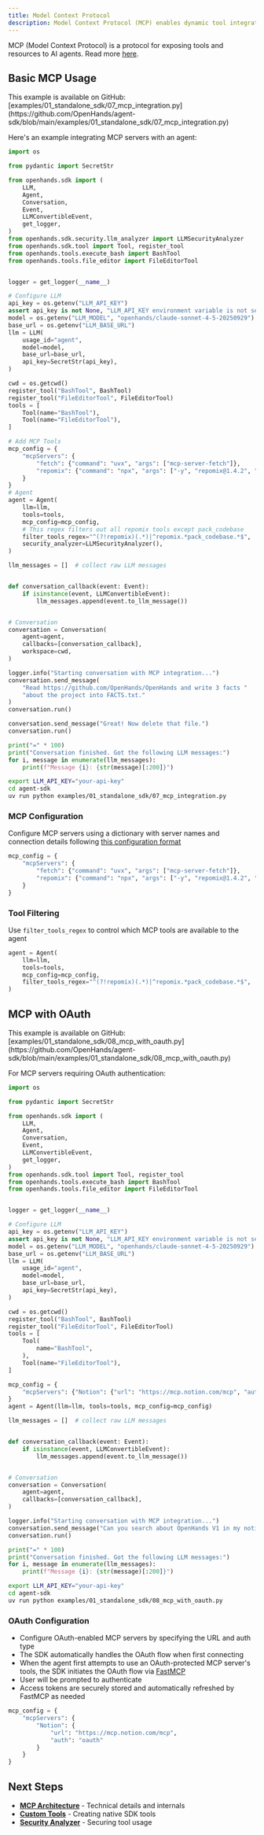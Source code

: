 ```yaml
---
title: Model Context Protocol
description: Model Context Protocol (MCP) enables dynamic tool integration from external servers. Agents can discover and use MCP-provided tools automatically.
---
```


MCP (Model Context Protocol) is a protocol for exposing tools and resources to AI agents. Read more [here](https://modelcontextprotocol.io/).


## Basic MCP Usage

<Note>
This example is available on GitHub: [examples/01_standalone_sdk/07_mcp_integration.py](https://github.com/OpenHands/agent-sdk/blob/main/examples/01_standalone_sdk/07_mcp_integration.py)
</Note>

Here's an example integrating MCP servers with an agent:

```python icon="python" expandable examples/01_standalone_sdk/07_mcp_integration.py
import os

from pydantic import SecretStr

from openhands.sdk import (
    LLM,
    Agent,
    Conversation,
    Event,
    LLMConvertibleEvent,
    get_logger,
)
from openhands.sdk.security.llm_analyzer import LLMSecurityAnalyzer
from openhands.sdk.tool import Tool, register_tool
from openhands.tools.execute_bash import BashTool
from openhands.tools.file_editor import FileEditorTool


logger = get_logger(__name__)

# Configure LLM
api_key = os.getenv("LLM_API_KEY")
assert api_key is not None, "LLM_API_KEY environment variable is not set."
model = os.getenv("LLM_MODEL", "openhands/claude-sonnet-4-5-20250929")
base_url = os.getenv("LLM_BASE_URL")
llm = LLM(
    usage_id="agent",
    model=model,
    base_url=base_url,
    api_key=SecretStr(api_key),
)

cwd = os.getcwd()
register_tool("BashTool", BashTool)
register_tool("FileEditorTool", FileEditorTool)
tools = [
    Tool(name="BashTool"),
    Tool(name="FileEditorTool"),
]

# Add MCP Tools
mcp_config = {
    "mcpServers": {
        "fetch": {"command": "uvx", "args": ["mcp-server-fetch"]},
        "repomix": {"command": "npx", "args": ["-y", "repomix@1.4.2", "--mcp"]},
    }
}
# Agent
agent = Agent(
    llm=llm,
    tools=tools,
    mcp_config=mcp_config,
    # This regex filters out all repomix tools except pack_codebase
    filter_tools_regex="^(?!repomix)(.*)|^repomix.*pack_codebase.*$",
    security_analyzer=LLMSecurityAnalyzer(),
)

llm_messages = []  # collect raw LLM messages


def conversation_callback(event: Event):
    if isinstance(event, LLMConvertibleEvent):
        llm_messages.append(event.to_llm_message())


# Conversation
conversation = Conversation(
    agent=agent,
    callbacks=[conversation_callback],
    workspace=cwd,
)

logger.info("Starting conversation with MCP integration...")
conversation.send_message(
    "Read https://github.com/OpenHands/OpenHands and write 3 facts "
    "about the project into FACTS.txt."
)
conversation.run()

conversation.send_message("Great! Now delete that file.")
conversation.run()

print("=" * 100)
print("Conversation finished. Got the following LLM messages:")
for i, message in enumerate(llm_messages):
    print(f"Message {i}: {str(message)[:200]}")
```

```bash Running the Example
export LLM_API_KEY="your-api-key"
cd agent-sdk
uv run python examples/01_standalone_sdk/07_mcp_integration.py
```


### MCP Configuration

Configure MCP servers using a dictionary with server names and connection details following [this configuration format](https://gofastmcp.com/clients/client#configuration-format)

```python highlight={3-4}
mcp_config = {
    "mcpServers": {
        "fetch": {"command": "uvx", "args": ["mcp-server-fetch"]},
        "repomix": {"command": "npx", "args": ["-y", "repomix@1.4.2", "--mcp"]},
    }
}
```

### Tool Filtering

Use `filter_tools_regex` to control which MCP tools are available to the agent

```python highlight={5}
agent = Agent(
    llm=llm,
    tools=tools,
    mcp_config=mcp_config,
    filter_tools_regex="^(?!repomix)(.*)|^repomix.*pack_codebase.*$",
)
```

## MCP with OAuth

<Note>
This example is available on GitHub: [examples/01_standalone_sdk/08_mcp_with_oauth.py](https://github.com/OpenHands/agent-sdk/blob/main/examples/01_standalone_sdk/08_mcp_with_oauth.py)
</Note>

For MCP servers requiring OAuth authentication:


```python icon="python" expandable examples/01_standalone_sdk/08_mcp_with_oauth.py
import os

from pydantic import SecretStr

from openhands.sdk import (
    LLM,
    Agent,
    Conversation,
    Event,
    LLMConvertibleEvent,
    get_logger,
)
from openhands.sdk.tool import Tool, register_tool
from openhands.tools.execute_bash import BashTool
from openhands.tools.file_editor import FileEditorTool


logger = get_logger(__name__)

# Configure LLM
api_key = os.getenv("LLM_API_KEY")
assert api_key is not None, "LLM_API_KEY environment variable is not set."
model = os.getenv("LLM_MODEL", "openhands/claude-sonnet-4-5-20250929")
base_url = os.getenv("LLM_BASE_URL")
llm = LLM(
    usage_id="agent",
    model=model,
    base_url=base_url,
    api_key=SecretStr(api_key),
)

cwd = os.getcwd()
register_tool("BashTool", BashTool)
register_tool("FileEditorTool", FileEditorTool)
tools = [
    Tool(
        name="BashTool",
    ),
    Tool(name="FileEditorTool"),
]

mcp_config = {
    "mcpServers": {"Notion": {"url": "https://mcp.notion.com/mcp", "auth": "oauth"}}
}
agent = Agent(llm=llm, tools=tools, mcp_config=mcp_config)

llm_messages = []  # collect raw LLM messages


def conversation_callback(event: Event):
    if isinstance(event, LLMConvertibleEvent):
        llm_messages.append(event.to_llm_message())


# Conversation
conversation = Conversation(
    agent=agent,
    callbacks=[conversation_callback],
)

logger.info("Starting conversation with MCP integration...")
conversation.send_message("Can you search about OpenHands V1 in my notion workspace?")
conversation.run()

print("=" * 100)
print("Conversation finished. Got the following LLM messages:")
for i, message in enumerate(llm_messages):
    print(f"Message {i}: {str(message)[:200]}")
```

```bash Running the Example
export LLM_API_KEY="your-api-key"
cd agent-sdk
uv run python examples/01_standalone_sdk/08_mcp_with_oauth.py
```

### OAuth Configuration
- Configure OAuth-enabled MCP servers by specifying the URL and auth type
- The SDK automatically handles the OAuth flow when first connecting
- When the agent first attempts to use an OAuth-protected MCP server's tools, the SDK initiates the OAuth flow via [FastMCP](https://gofastmcp.com/servers/auth/authentication)
- User will be prompted to authenticate
- Access tokens are securely stored and automatically refreshed by FastMCP as needed

```python highlight={5}
mcp_config = {
    "mcpServers": {
        "Notion": {
            "url": "https://mcp.notion.com/mcp",
            "auth": "oauth"
        }
    }
}
```

## Next Steps

- **[MCP Architecture](/sdk/arch/sdk/mcp)** - Technical details and internals
- **[Custom Tools](/sdk/guides/custom-tools)** - Creating native SDK tools
- **[Security Analyzer](/sdk/guides/security)** - Securing tool usage
